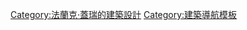 {{Navbox
|name  = Frank Gehry
|title = [[弗兰克·盖里]]
|state  = autocollapse
|titlestyle = background:yellow; color:blue;
|groupstyle = background:yellow;
| bodyclass = hlist
|image = [[File:Prag ginger u fred gehry.jpg|90px]]<br>[[File:Guggenheim bilbao.JPG|90px]]
|group1 = 已建成

|list1  = 
*[[雲杉街8號]]
*{{le|安那翰溜冰场|Anaheim Ice}}
*[[安大略美术馆]]
*{{le|双筒望远镜大厦|Binoculars Building}}
*[[BP步行桥]]
*[[法國電影園]]
*[[跳舞的房子]]
*[[迪士尼乡村小镇]]
*[[周泽荣博士大楼]]
*{{le|DZ银行办公楼|DZ Bank building}}
*[[流行文化博物館]]
*[[蓋瑞塔]]
*[[毕尔巴鄂古根海姆美术馆]]
*[[傑·普利茲克露天音樂廳]]
*[[Lou Ruvo大脑研究院]]
*[[洛约拉法学院]]
*{{le|玛姬中心|Maggie's Centres}}
*{{le|莫里维德·波丝特大亭|Merriweather Post Pavilion}}
*{{le|奥尔－奥凯菲艺术博物馆|Ohr-O'Keefe Museum Of Art}}
*[[魏德海管理學院]]
*[[史塔特科技中心]]
*{{le|理查·B·费雪表演艺术中心|Richard B. Fisher Center for the Performing Arts}}
*{{le|圣莫尼卡购物广场|Santa Monica Place}}
*[[圣莫尼卡大教堂]]
*[[基础与应用数学研究所]]
*[[互动公司西岸总部]]
*[[Sleep Train Pavilion音乐厅]]
*{{le|迪士尼总部|Team Disney|迪士尼安那翰总部}}
*{{le|辛辛那提大学学术健康中心|University of Cincinnati Academic Health Center}}
*[[维特拉设计博物馆]]
*[[华特·迪士尼音乐厅]]
*[[魏斯曼美術館]]

|group2 = 在建中
|list2  = 
*[[大西洋院]]
*[[阿布達比古根漢美術館]](2017)
*{{le|萨格雷拉火车站|Sagrera railway station}}(2016)
*[[费城艺术博物馆]]
*{{le|大街道计划|Grand Avenue Project}}(暂停)
*[[人类尊严中心]]
*[[比克曼大厦]]
*[[Suna Kıraç文化中心]]

|group3 = 合作
|list3  = 
*[[薛尼·波勒]]
*{{le|丹·德沃斯基|Dan Dworsky}}
*[[Permasteelisa集团]]
*{{le|弗拉多·米卢尼克|Vlado Milunić}}
*{{le|阿龙·贝特斯齐|Aaron Betsky}}

|group4 = 概念
|list4  = 
*{{le|艺术家组织|Organization of the artist}}
*[[Digital Project]]
*{{le|纸板家具|Cardboard furniture}}

|group5 = 大众文化
|list5  = 
*[[Easy Edges]]
*"[[The Seven-Beer Snitch]]"
*''[[Sketches of Frank Gehry]]''
}}<noinclude>
{{collapsible option}}
[[Category:法蘭克·蓋瑞的建築設計]]
[[Category:建築導航模板]]
</noinclude>